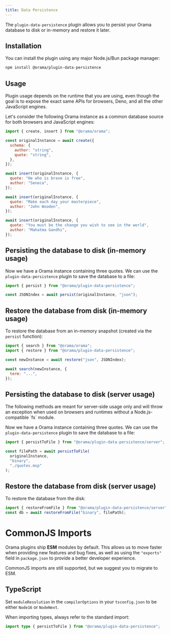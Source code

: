 ```yaml
---
title: Data Persistence
---
```


The `plugin-data-persistence` plugin allows you to persist your Orama database to disk or in-memory
and restore it later.

## Installation

You can install the plugin using any major Node.js/Bun package manager:

```bash copy
npm install @orama/plugin-data-persistence
```

## Usage

Plugin usage depends on the runtime that you are using, even though the goal is
to expose the exact same APIs for browsers, Deno, and all the other JavaScript
engines.

Let's consider the following Orama instance as a common database source for both
browsers and JavaScript engines:

```javascript copy
import { create, insert } from "@orama/orama";

const originalInstance = await create({
  schema: {
    author: "string",
    quote: "string",
  },
});

await insert(originalInstance, {
  quote: "He who is brave is free",
  author: "Seneca",
});

await insert(originalInstance, {
  quote: "Make each day your masterpiece",
  author: "John Wooden",
});

await insert(originalInstance, {
  quote: "You must be the change you wish to see in the world",
  author: "Mahatma Gandhi",
});
```

## Persisting the database to disk (in-memory usage)

Now we have a Orama instance containing three quotes. We can use the
`plugin-data-persistence` plugin to save the database to a file:

```javascript copy
import { persist } from "@orama/plugin-data-persistence";

const JSONIndex = await persist(originalInstance, "json");
```

## Restore the database from disk (in-memory usage)

To restore the database from an in-memory snapshot (created via the `persist` function):

```javascript copy
import { search } from "@orama/orama";
import { restore } from "@orama/plugin-data-persistence";

const newInstance = await restore("json", JSONIndex);

await search(newInstance, {
  term: "...",
});
```

## Persisting the database to disk (server usage)

<Aside type="caution">
  The following methods are meant for server-side usage only and will throw an exception when used on browsers and runtimes without
  a Node.js-compatible `fs` module.
</Aside>

Now we have a Orama instance containing three quotes. We can use the
`plugin-data-persistence` plugin to save the database to a file:

```javascript copy
import { persistToFile } from "@orama/plugin-data-persistence/server";

const filePath = await persistToFile(
  originalInstance,
  "binary",
  "./quotes.msp"
);
```

## Restore the database from disk (server usage)

To restore the database from the disk:

```javascript copy
import { restoreFromFile } from "@orama/plugin-data-persistence/server";
const db = await restoreFromFile("binary", filePath);
```

# CommonJS Imports

Orama plugins ship **ESM** modules by default. This allows us to move faster when providing new features and bug fixes, as well as using the `"exports"` field in `package.json` to provide a better developer experience.

CommonJS imports are still supported, but we suggest you to migrate to ESM.

## TypeScript

Set `moduleResolution` in the `compilerOptions` in your `tsconfig.json` to be either `Node16` or `NodeNext`.

When importing types, always refer to the standard import:

```ts copy
import type { persistToFile } from "@orama/plugin-data-persistence";
```
